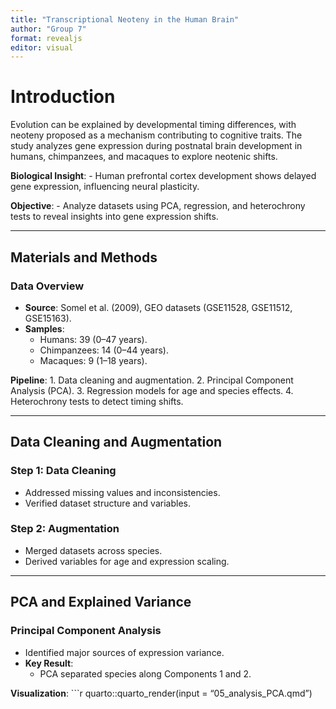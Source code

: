 ```yaml
---
title: "Transcriptional Neoteny in the Human Brain"
author: "Group 7"
format: revealjs
editor: visual
---
```


# Introduction

Evolution can be explained by developmental timing differences, with neoteny proposed as a mechanism contributing to cognitive traits. 
The study analyzes gene expression during postnatal brain development in humans, chimpanzees, and macaques to explore neotenic shifts.

**Biological Insight**:
- Human prefrontal cortex development shows delayed gene expression, influencing neural plasticity.

**Objective**:
- Analyze datasets using PCA, regression, and heterochrony tests to reveal insights into gene expression shifts.

---

## Materials and Methods

### Data Overview
- **Source**: Somel et al. (2009), GEO datasets (GSE11528, GSE11512, GSE15163).
- **Samples**:
  - Humans: 39 (0–47 years).
  - Chimpanzees: 14 (0–44 years).
  - Macaques: 9 (1–18 years).

**Pipeline**:
1. Data cleaning and augmentation.
2. Principal Component Analysis (PCA).
3. Regression models for age and species effects.
4. Heterochrony tests to detect timing shifts.

---

## Data Cleaning and Augmentation

### Step 1: Data Cleaning
- Addressed missing values and inconsistencies.
- Verified dataset structure and variables.

### Step 2: Augmentation
- Merged datasets across species.
- Derived variables for age and expression scaling.

---

## PCA and Explained Variance

### Principal Component Analysis
- Identified major sources of expression variance.
- **Key Result**:
  - PCA separated species along Components 1 and 2.

**Visualization**:
```r
quarto::quarto_render(input = "05_analysis_PCA.qmd")
